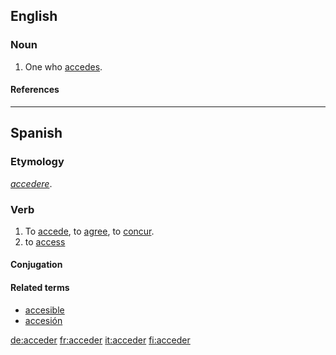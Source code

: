 {{also|accéder}}
==English==

===Noun===
{{en-noun}}

# One who [[accede]]s.

====References====
{{R:Webster 1913}}

----

==Spanish==

===Etymology===
{{etyl|la|es}} ''[[accedere]]''.

===Verb===
{{es-verb-er|acced}}

# To [[accede]], to [[agree]], to [[concur]].
# to [[access]]

====Conjugation====
{{es-conj-er|acced}}

====Related terms====
* [[accesible]]
* [[accesión]]

[[de:acceder]]
[[fr:acceder]]
[[it:acceder]]
[[fi:acceder]]